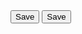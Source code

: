 
<Canvas grid={true}>
  <Box 
  sx={{ 
    display: 'flex',
    flexDirection: 'column',
    backgroundColor: 'var(--bgColor-muted)',
    border: '1px solid',
    borderColor: 'border.default',
    borderRadius: 'var(--borderRadius-large)',
    padding: 4,
    minWidth: '300px'
  }}>
  <Button variant="primary">Save</Button>
  </Box>
  <Box 
  sx={{ 
    display: 'flex',
    flexDirection: 'column',
    backgroundColor: 'var(--bgColor-muted)',
    border: '1px solid',
    borderColor: 'border.default',
    borderRadius: 'var(--borderRadius-large)',
    padding: 4,
    minWidth: '300px'
  }}>
  <Button variant="primary">Save</Button>
  </Box>  
</Canvas>